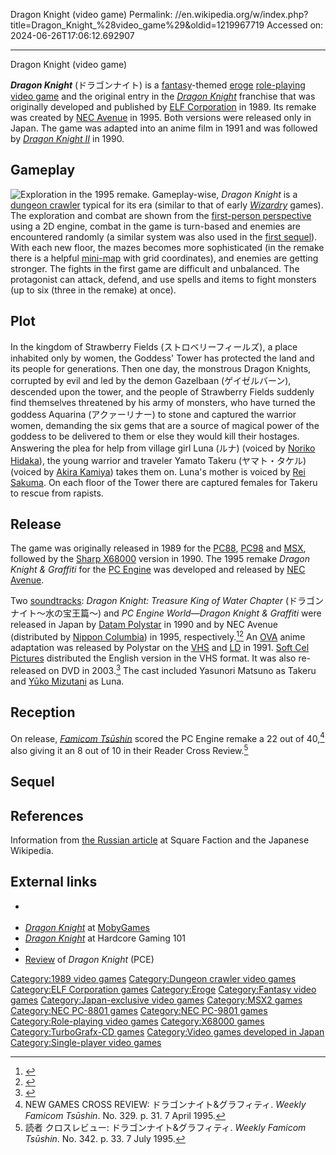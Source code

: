 Dragon Knight (video game)
Permalink: //en.wikipedia.org/w/index.php?title=Dragon_Knight_%28video_game%29&oldid=1219967719
Accessed on: 2024-06-26T17:06:12.692907



------
Dragon Knight (video game)
{{Short description|1989 video game}}
{{Infobox video game
|image = Dragon Knight cover.jpg
|image_size = 234px
|title = Dragon Knight 
|developer = [[ELF Corporation]] <br> [[NEC Avenue]] (PC Engine)
|publisher = ELF Corporation (PC88, PC98, X68k, MSX)<br>NEC Avenue (PC Engine)
|series = [[Dragon Knight (series)|''Dragon Knight'']]
|designer = Masato Hiruta
|release = 1989-11-01 (PC88, PC98, X68k, MSX)<br>1995-03-31 (PCE)
|genre = [[Eroge]], [[dungeon crawler]]
|modes = [[Single-player]]
|platforms = [[MSX]], [[NEC PC-8801]], [[NEC PC-9801]], [[Sharp X68000]], [[TurboGrafx-16]] (PC Engine)
}}

'''''Dragon Knight''''' (ドラゴンナイト) is a [[fantasy]]-themed [[eroge]] [[role-playing video game]] and the original entry in the [[Dragon Knight (video game series)|''Dragon Knight'']] franchise that was originally developed and published by [[ELF Corporation]] in 1989. Its remake was created by [[NEC Avenue]] in 1995. Both versions were released only in Japan. The game was adapted into an anime film in 1991 and was followed by ''[[Dragon Knight II]]'' in 1990.

==Gameplay==
[[File:Dragon Knight gameplay.gif|thumb|left|Exploration in the 1995 remake.]]
Gameplay-wise, ''Dragon Knight'' is a [[dungeon crawler]] typical for its era (similar to that of early ''[[Wizardry]]'' games). The exploration and combat are shown from the [[First-person narrative|first-person perspective]] using a 2D engine, combat in the game is turn-based and enemies are encountered randomly (a similar system was also used in the [[Dragon Knight II|first sequel]]). With each new floor, the mazes becomes more sophisticated (in the remake there is a helpful [[mini-map]] with grid coordinates), and enemies are getting stronger. The fights in the first game are difficult and unbalanced. The protagonist can attack, defend, and use spells and items to fight monsters (up to six (three in the remake) at once).

==Plot==
In the kingdom of Strawberry Fields (ストロベリーフィールズ), a place inhabited only by women, the Goddess' Tower has protected the land and its people for generations. Then one day, the monstrous Dragon Knights, corrupted by evil and led by the demon Gazelbaan (ゲイゼルバーン), descended upon the tower, and the people of Strawberry Fields suddenly find themselves threatened by his army of monsters, who have turned the goddess Aquarina (アクァーリナー) to stone and captured the warrior women, demanding the six gems that are a source of magical power of the goddess to be delivered to them or else they would kill their hostages. Answering the plea for help from village girl Luna (ルナ) (voiced by [[Noriko Hidaka]]), the young warrior and traveler Yamato Takeru (ヤマト・タケル) (voiced by [[Akira Kamiya]]) takes them on. Luna's mother is voiced by [[Rei Sakuma]]. On each floor of the Tower there are captured females for Takeru to rescue from rapists.

==Release==
The game was originally released in 1989 for the [[PC88]], [[PC98]] and [[MSX]], followed by the [[Sharp X68000]] version in 1990. The 1995 remake ''Dragon Knight & Graffiti'' for the [[PC Engine]] was developed and released by [[NEC Avenue]].

Two [[soundtrack]]s: ''Dragon Knight: Treasure King of Water Chapter'' (ドラゴンナイト～水の宝王篇～) and ''PC Engine World—Dragon Knight & Graffiti'' were released in Japan by [[Datam Polystar]] in 1990 and by NEC Avenue (distributed by [[Nippon Columbia]]) in 1995, respectively.<ref>{{cite web |url=http://vgmdb.net/album/799 |title=PSCX-1013 &#124; Dragon Knight - Treasure King of Water Chapter |publisher=VGMdb |date= |accessdate=2013-12-17}}</ref><ref>{{cite web |url=http://vgmdb.net/album/808 |title=NACL-1180 &#124; PC Engine World — Dragon Knight & Graffiti |publisher=VGMdb |date= |accessdate=2013-12-17}}</ref> An [[OVA]] anime adaptation was released by Polystar on the [[VHS]] and [[laserdisc|LD]] in 1991. [[Soft Cel Pictures]] distributed the English version in the VHS format. It was also re-released on DVD in 2003.<ref>{{cite web |url=http://www.mania.com/dragon-knight_article_74930.html |title=Dragon Knight |author=Chris Beveridge |date=November 23, 2002 |publisher=Mania.com |accessdate=August 21, 2011 |url-status=dead |archive-url=https://web.archive.org/web/20121018184256/http://www.mania.com/dragon-knight_article_74930.html |archive-date=October 18, 2012}}</ref> The cast included Yasunori Matsuno as Takeru and [[Yūko Mizutani]] as Luna.

==Reception==
On release, ''[[Famicom Tsūshin]]'' scored the PC Engine remake a 22 out of 40,<ref>NEW GAMES CROSS REVIEW: ドラゴンナイト&グラフィティ. ''Weekly Famicom Tsūshin''. No. 329. p. 31. 7 April 1995.</ref> also giving it an 8 out of 10 in their Reader Cross Review.<ref>読者 クロスレビュー: ドラゴンナイト&グラフィティ. ''Weekly Famicom Tsūshin''. No. 342. p. 33. 7 July 1995.</ref>

==Sequel==
{{Main|Dragon Knight II}}

==References==
Information from [http://squarefaction.ru/game/dragon-knight-2 the Russian article] at Square Faction and the Japanese Wikipedia.
{{reflist}}

==External links==
* {{Official website|https://web.archive.org/web/19980701105924/http://www.elf-game.co.jp/lineup/dk1.htm}} {{in lang|ja}}
* [http://www.mobygames.com/game/dragon-knight ''Dragon Knight''] at [[MobyGames]]
* [http://www.hardcoregaming101.net/dragonknight/dragonknight2.htm ''Dragon Knight''] at Hardcore Gaming 101
* {{vndb|2385}}
* [http://www.videogameden.com/cdrom.htm?dkg Review] of ''Dragon Knight'' (PCE)

{{ELF}}

[[Category:1989 video games]]
[[Category:Dungeon crawler video games]]
[[Category:ELF Corporation games]]
[[Category:Eroge]]
[[Category:Fantasy video games]]
[[Category:Japan-exclusive video games]]
[[Category:MSX2 games]]
[[Category:NEC PC-8801 games]]
[[Category:NEC PC-9801 games]]
[[Category:Role-playing video games]]
[[Category:X68000 games]]
[[Category:TurboGrafx-CD games]]
[[Category:Video games developed in Japan]]
[[Category:Single-player video games]]